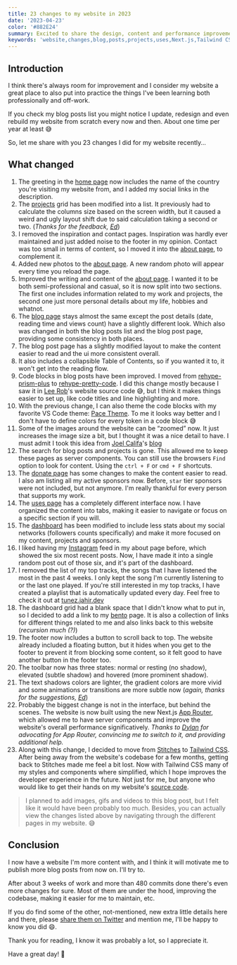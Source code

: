 ```yaml
---
title: 23 changes to my website in 2023
date: '2023-04-23'
color: '#882E24'
summary: Excited to share the design, content and performance improvements
keywords: 'website,changes,blog,posts,projects,uses,Next.js,Tailwind CSS'
---
```


## Introduction

I think there's always room for improvement and I consider my website a great place to also put into practice the things I've been learning both professionally and off-work.

If you check my blog posts list you might notice I update, redesign and even rebuild my website from scratch every now and then. About one time per year at least 😅

So, let me share with you 23 changes I did for my website recently…

## What changed

1. The greeting in the [home page](/) now includes the name of the country you're visiting my website from, and I added my social links in the description.
2. The [projects](/projects) grid has been modified into a list. It previously had to calculate the columns size based on the screen width, but it caused a weird and ugly layout shift due to said calculation taking a second or two.
   (_Thanks for the feedback, [Ed](https://twitter.com/edpratti)_)
3. I removed the inspiration and contact pages. Inspiration was hardly ever maintained and just added noise to the footer in my opinion. Contact was too small in terms of content, so I moved it into the [about page](/about), to complement it.
4. Added new photos to the [about page](/about). A new random photo will appear every time you reload the page.
5. Improved the writing and content of the [about page](/about). I wanted it to be both semi-professional and casual, so it is now split into two sections. The first one includes information related to my work and projects, the second one just more personal details about my life, hobbies and whatnot.
6. The [blog page](/blog) stays almost the same except the post details (date, reading time and views count) have a slightly different look. Which also was changed in both the blog posts list and the blog post page, providing some consistency in both places.
7. The blog post page has a slightly modified layout to make the content easier to read and the ui more consistent overall.
8. It also includes a collapsible Table of Contents, so if you wanted it to, it won't get into the reading flow.
9. Code blocks in blog posts have been improved. I moved from [rehype-prism-plus](https://www.npmjs.com/package/rehype-prism-plus) to [rehype-pretty-code](https://rehype-pretty-code.netlify.app/). I did this change mostly because I saw it in [Lee Rob](https://leerob.io/)'s website source code 😅, but I think it makes things easier to set up, like code titles and line highlighting and more.
10. With the previous change, I can also theme the code blocks with my favorite VS Code theme: [Pace Theme](https://github.com/fabian-hiller/vscode-pace-theme). To me it looks way better and I don't have to define colors for every token in a code block 😅
11. Some of the images around the website can be “zoomed” now. It just increases the image size a bit, but I thought it was a nice detail to have. I must admit I took this idea from [Joel Califa](https://joelcalifa.com/)'s [blog](https://joelcalifa.com/blog/)
12. The search for blog posts and projects is gone. This allowed me to keep these pages as server components. You can still use the browsers `Find` option to look for content. Using the `ctrl + F` or `cmd + F` shortcuts.
13. The [donate page](/donate) has some changes to make the content easier to read. I also am listing all my active sponsors now. Before, `star` tier sponsors were not included, but not anymore. I'm really thankful for every person that supports my work.
14. The [uses page](/uses) has a completely different interface now. I have organized the content into tabs, making it easier to navigate or focus on a specific section if you will.
15. The [dashboard](/dashboard) has been modified to include less stats about my social networks (followers counts specifically) and make it more focused on my content, projects and sponsors.
16. I liked having my [Instagram](https://instagram.com/jahirfiquitiva) feed in my about page before, which showed the six most recent posts. Now, I have made it into a single random post out of those six, and it's part of the dashboard.
17. I removed the list of my top tracks, the songs that I have listened the most in the past 4 weeks. I only kept the song I'm currently listening to or the last one played.
    If you're still interested in my top tracks, I have created a playlist that is automatically updated every day. Feel free to check it out at [tunez.jahir.dev](https://tunez.jahir.dev)
18. The dashboard grid had a blank space that I didn't know what to put in, so I decided to add a link to my [bento](https://links.jahir.dev) page. It is also a collection of links for different things related to me and also links back to this website (_recursion much (?)_)
19. The footer now includes a button to scroll back to top. The website already included a floating button, but it hides when you get to the footer to prevent it from blocking some content, so it felt good to have another button in the footer too.
20. The toolbar now has three states: normal or resting (no shadow), elevated (subtle shadow) and hovered (more prominent shadow).
21. The text shadows colors are lighter, the gradient colors are more vivid and some animations or transitions are more subtle now (_again, thanks for the suggestions, [Ed](https://twitter.com/edpratti)_)
22. Probably the biggest change is not in the interface, but behind the scenes. The website is now built using the new Next.js [App Router](https://beta.nextjs.org/docs/getting-started#introducing-the-app-router), which allowed me to have server components and improve the website's overall performance significatively.
    _Thanks to [Dylan](https://evowizz.dev) for advocating for App Router, convincing me to switch to it, and providing additional help._
23. Along with this change, I decided to move from [Stitches](https://stitches.dev) to [Tailwind CSS](https://tailwindcss.com/). After being away from the website's codebase for a few months, getting back to Stitches made me feel a bit lost. Now with Tailwind CSS many of my styles and components where simplified, which I hope improves the developer experience in the future. Not just for me, but anyone who would like to get their hands on my website's [source code](https://github.com/jahirfiquitiva/jahir.dev).

> I planned to add images, gifs and videos to this blog post, but I felt like it would have been probably too much. Besides, you can actually view the changes listed above by navigating through the different pages in my website. 😅

## Conclusion

I now have a website I'm more content with, and I think it will motivate me to publish more blog posts from now on. I'll try to.

After about 3 weeks of work and more than 480 commits done there's even more changes for sure. Most of them are under the hood, improving the codebase, making it easier for me to maintain, etc.

If you do find some of the other, not-mentioned, new extra little details here and there, please [share them on Twitter](https://twitter.com/intent/tweet?text=Hey%20%40jahirfiquitiva%0A) and mention me, I'll be happy to know you did 😄.

Thank you for reading, I know it was probably a lot, so I appreciate it.

Have a great day! 👋
